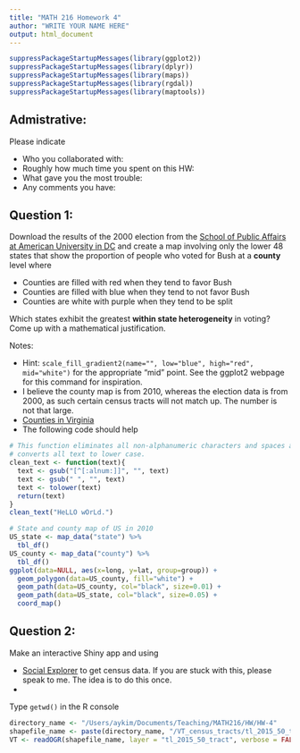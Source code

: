 ```yaml
---
title: "MATH 216 Homework 4"
author: "WRITE YOUR NAME HERE"
output: html_document
---
```


```r
suppressPackageStartupMessages(library(ggplot2))
suppressPackageStartupMessages(library(dplyr))
suppressPackageStartupMessages(library(maps))
suppressPackageStartupMessages(library(rgdal))
suppressPackageStartupMessages(library(maptools))
```


## Admistrative:

Please indicate

* Who you collaborated with:
* Roughly how much time you spent on this HW:
* What gave you the most trouble:
* Any comments you have: 





## Question 1:

Download the results of the 2000 election from the [School of Public Affairs at 
American University in DC](http://www.american.edu/spa/ccps/Data-Sets.cfm) and 
create a map involving only the lower 48 states that show the proportion of
people who voted for Bush at a **county** level where

* Counties are filled with red when they tend to favor Bush
* Counties are filled with blue when they tend to not favor Bush
* Counties are white with purple when they tend to be split

Which states exhibit the greatest **within state heterogeneity** in voting? 
Come up with a mathematical justification.

Notes:

* Hint: `scale_fill_gradient2(name="", low="blue", high="red", mid="white")` for
the appropriate "mid" point.  See the ggplot2 webpage for this command for
inspiration.
* I believe the county map is from 2010, whereas the election data is from 2000,
as such certain census tracts will not match up. The number is not that large.
* [Counties in Virginia](http://en.wikipedia.org/wiki/List_of_counties_in_Virginia)
* The following code should help

```r
# This function eliminates all non-alphanumeric characters and spaces and 
# converts all text to lower case.
clean_text <- function(text){
  text <- gsub("[^[:alnum:]]", "", text)
  text <- gsub(" ", "", text)
  text <- tolower(text)
  return(text)
}
clean_text("HeLLO wOrLd.")

# State and county map of US in 2010
US_state <- map_data("state") %>% 
  tbl_df()
US_county <- map_data("county") %>% 
  tbl_df()
ggplot(data=NULL, aes(x=long, y=lat, group=group)) +
  geom_polygon(data=US_county, fill="white") +
  geom_path(data=US_county, col="black", size=0.01) +
  geom_path(data=US_state, col="black", size=0.05) +
  coord_map()
```




## Question 2:

Make an interactive Shiny app and using

* [Social Explorer](http://www.socialexplorer.com/) to get census data. If you
are stuck with this, please speak to me. The idea is to do this once.
* 

Type `getwd()` in the R console

```r
directory_name <- "/Users/aykim/Documents/Teaching/MATH216/HW/HW-4"
shapefile_name <- paste(directory_name, "/VT_census_tracts/tl_2015_50_tract.shp", sep="")
VT <- readOGR(shapefile_name, layer = "tl_2015_50_tract", verbose = FALSE)
```

